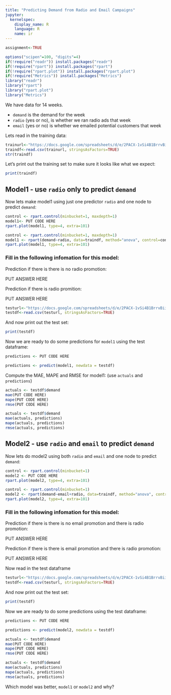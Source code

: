 ```yaml
---
title: "Predicting Demand from Radio and Email Campaigns"
jupyter:
  kernelspec:
    display_name: R
    language: R
    name: ir
---
```

```r
assignment<-TRUE
```

```r
options("scipen"=100, "digits"=4)
if(!require("readr")) install.packages("readr")
if(!require("rpart")) install.packages("rpart")
if(!require("rpart.plot")) install.packages("rpart.plot")
if(!require("Metrics")) install.packages("Metrics")
library("readr")
library("rpart")
library("rpart.plot")
library("Metrics")
```

We have data for 14 weeks.

- `demand` is the demand for the week
- `radio` (yes or no), is whether we ran radio ads that week
- `email` (yes or no) is whether we emailed potential customers that week 

Lets read in the training data:

```r
trainurl<-"https://docs.google.com/spreadsheets/d/e/2PACX-1vSi4B1BrrvBiibT9af_txYMmTNxPJ7Q7Y9502MFjeYUpMXBiiIT3Mlv28h2hPa69bmAuzIc95PuNvN-/pub?gid=1414619388&single=true&output=csv"
traindf<-read.csv(trainurl, stringsAsFactors=TRUE)
str(traindf)
```
Let's print out the training set to make sure it looks like what we expect:

```r
print(traindf)
```

## Model1 - use `radio` only to predict `demand` 

Now lets make model1 using just one predictor `radio` and one node to predict `demand`:

```r
control <- rpart.control(minbucket=1, maxdepth=1)
model1<- PUT CODE HERE
rpart.plot(model1, type=4, extra=101)
```
```r
control <- rpart.control(minbucket=1, maxdepth=1)
model1 <- rpart(demand~radio, data=traindf, method="anova", control=control)
rpart.plot(model1, type=4, extra=101)
```

### Fill in the following infomation for this model:

Prediction if there is there is no radio promotion:     

PUT ANSWER HERE

Prediction if there is radio promition:     

PUT ANSWER HERE

```r
testurl<-"https://docs.google.com/spreadsheets/d/e/2PACX-1vSi4B1BrrvBiibT9af_txYMmTNxPJ7Q7Y9502MFjeYUpMXBiiIT3Mlv28h2hPa69bmAuzIc95PuNvN-/pub?gid=0&single=true&output=csv"
testdf<-read.csv(testurl, stringsAsFactors=TRUE)
```

And now print out the test set:

```r
print(testdf)
```

Now we are ready to do some predictions for `model1` using the test dataframe:

```r
predictions <- PUT CODE HERE 
```
```r
predictions <- predict(model1, newdata = testdf)
```

Compute the MAE, MAPE and RMSE for model1:
(use `actuals` and `predictions`)

```r
actuals <- testdf$demand
mae(PUT CODE HERE)
mape(PUT CODE HERE)
rmse(PUT CODE HERE)
```
```r
actuals <- testdf$demand
mae(actuals, predictions)
mape(actuals, predictions)
rmse(actuals, predictions)
```

## Model2 - use `radio` and `email` to predict `demand` 

Now lets do model2 using both `radio` and `email` and one node to predict `demand`:

```r
control <- rpart.control(minbucket=1)
model2 <- PUT CODE HERE 
rpart.plot(model2, type=4, extra=101)
```
```r
control <- rpart.control(minbucket=1)
model2 <- rpart(demand~email+radio, data=traindf, method="anova", control=control)
rpart.plot(model2, type=4, extra=101)
```

### Fill in the following infomation for this model:

Prediction if there is there is no email promotion and there is radio promotion:     

PUT ANSWER HERE

Prediction if there is there is email promotion and there is radio promotion:     

PUT ANSWER HERE

Now read in the test dataframe

```r
testurl<-"https://docs.google.com/spreadsheets/d/e/2PACX-1vSi4B1BrrvBiibT9af_txYMmTNxPJ7Q7Y9502MFjeYUpMXBiiIT3Mlv28h2hPa69bmAuzIc95PuNvN-/pub?gid=0&single=true&output=csv"
testdf<-read.csv(testurl, stringsAsFactors=TRUE)
```

And now print out the test set:

```r
print(testdf)
```

Now we are ready to do some predictions using the test dataframe:

```r
predictions <- PUT CODE HERE 
```
```r
predictions <- predict(model2, newdata = testdf)
```

```r
actuals <- testdf$demand
mae(PUT CODE HERE)
mape(PUT CODE HERE)
rmse(PUT CODE HERE)
```
```r
actuals <- testdf$demand
mae(actuals, predictions)
mape(actuals, predictions)
rmse(actuals, predictions)
```

Which model was better, `model1` or `model2` and why?
